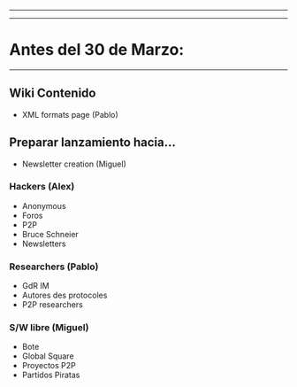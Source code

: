 




----
----
= Antes del 30 de Marzo: =
----

== Wiki Contenido ==

* XML formats page (Pablo)

== Preparar lanzamiento hacia... ==

* Newsletter creation (Miguel)

=== Hackers (Alex) ===

* Anonymous
* Foros 
* P2P
* Bruce Schneier 
* Newsletters

=== Researchers (Pablo) ===

* GdR IM
* Autores des protocoles
* P2P researchers

=== S/W libre (Miguel) ===

* Bote
* Global Square
* Proyectos P2P
* Partidos Piratas